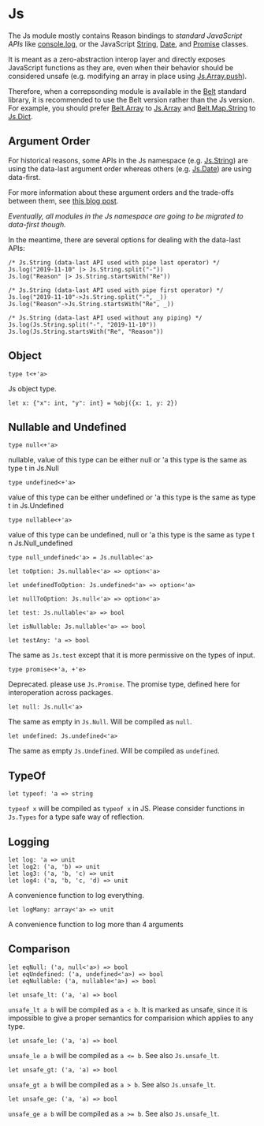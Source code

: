 # Js

The Js module mostly contains Reason bindings to _standard JavaScript APIs_
like [console.log](https://developer.mozilla.org/en-US/docs/Web/API/Console/log),
or the JavaScript
[String](https://developer.mozilla.org/en-US/docs/Web/JavaScript/Reference/Global_Objects/String),
[Date](https://developer.mozilla.org/en-US/docs/Web/JavaScript/Reference/Global_Objects/Date), and
[Promise](https://developer.mozilla.org/en-US/docs/Web/JavaScript/Reference/Global_Objects/Promise)
classes.

It is meant as a zero-abstraction interop layer and directly exposes
JavaScript functions as they are, even when their behavior should be considered unsafe
(e.g. modifying an array in place using [Js.Array.push](/apis/latest/js/array#push)).

Therefore, when a correpsonding module is available in the [Belt](/apis/latest/belt) standard library,
it is recommended to use the Belt version rather than the Js version.
For example, you should prefer [Belt.Array](/apis/latest/belt/array)
to [Js.Array](/apis/latest/js/array)
and [Belt.Map.String](/apis/latest/belt/map-string)
to [Js.Dict](/apis/latest/js/dict).

## Argument Order

For historical reasons, some APIs in the Js namespace (e.g. [Js.String](/apis/latest/js/string)) are
using the data-last argument order whereas others (e.g. [Js.Date](/apis/latest/js/date)) are using data-first.

For more information about these argument orders and the trade-offs between them, see
[this blog post](https://www.javierchavarri.com/data-first-and-data-last-a-comparison/).

_Eventually, all modules in the Js namespace are going to be migrated to data-first though._

In the meantime, there are several options for dealing with the data-last APIs:

```res example
/* Js.String (data-last API used with pipe last operator) */
Js.log("2019-11-10" |> Js.String.split("-"))
Js.log("Reason" |> Js.String.startsWith("Re"))

/* Js.String (data-last API used with pipe first operator) */
Js.log("2019-11-10"->Js.String.split("-", _))
Js.log("Reason"->Js.String.startsWith("Re", _))

/* Js.String (data-last API used without any piping) */
Js.log(Js.String.split("-", "2019-11-10"))
Js.log(Js.String.startsWith("Re", "Reason"))
```

## Object

```res sig
type t<+'a>
```

Js object type.

```res example
let x: {"x": int, "y": int} = %obj({x: 1, y: 2})
```

## Nullable and Undefined

```res prelude
type null<+'a>
```

nullable, value of this type can be either null or 'a this type is the same as type t in Js.Null

```res prelude
type undefined<+'a>
```

value of this type can be either undefined or 'a this type is the same as type t in Js.Undefined

```res prelude
type nullable<+'a>
```

value of this type can be undefined, null or 'a this type is the same as type t n Js.Null_undefined

```res prelude
type null_undefined<'a> = Js.nullable<'a>
```

```res sig
let toOption: Js.nullable<'a> => option<'a>
```

```res sig
let undefinedToOption: Js.undefined<'a> => option<'a>
```

```res sig
let nullToOption: Js.null<'a> => option<'a>
```

```res sig
let test: Js.nullable<'a> => bool
```

```res sig
let isNullable: Js.nullable<'a> => bool
```

```res sig
let testAny: 'a => bool
```

The same as `Js.test` except that it is more permissive on the types of input.

```res sig
type promise<+'a, +'e>
```

Deprecated. please use `Js.Promise`.
The promise type, defined here for interoperation across packages.

```res sig
let null: Js.null<'a>
```

The same as empty in `Js.Null`. Will be compiled as `null`.

```res sig
let undefined: Js.undefined<'a>
```

The same as empty `Js.Undefined`. Will be compiled as `undefined`.

## TypeOf

```res sig
let typeof: 'a => string
```

`typeof x` will be compiled as `typeof x` in JS. Please consider functions in `Js.Types` for a type safe way of reflection.

## Logging

```res sig
let log: 'a => unit
let log2: ('a, 'b) => unit
let log3: ('a, 'b, 'c) => unit
let log4: ('a, 'b, 'c, 'd) => unit
```

A convenience function to log everything.

```res sig
let logMany: array<'a> => unit
```

A convenience function to log more than 4 arguments

## Comparison

```res sig
let eqNull: ('a, null<'a>) => bool
let eqUndefined: ('a, undefined<'a>) => bool
let eqNullable: ('a, nullable<'a>) => bool
```

```res sig
let unsafe_lt: ('a, 'a) => bool
```

`unsafe_lt a b` will be compiled as `a < b`. It is marked as unsafe, since it is impossible to give a proper semantics for comparision which applies to any type.

```res sig
let unsafe_le: ('a, 'a) => bool
```

`unsafe_le a b` will be compiled as `a <= b`. See also `Js.unsafe_lt`.

```res sig
let unsafe_gt: ('a, 'a) => bool
```

`unsafe_gt a b` will be compiled as `a > b`. See also `Js.unsafe_lt`.

```res sig
let unsafe_ge: ('a, 'a) => bool
```

`unsafe_ge a b` will be compiled as `a >= b`. See also `Js.unsafe_lt`.
